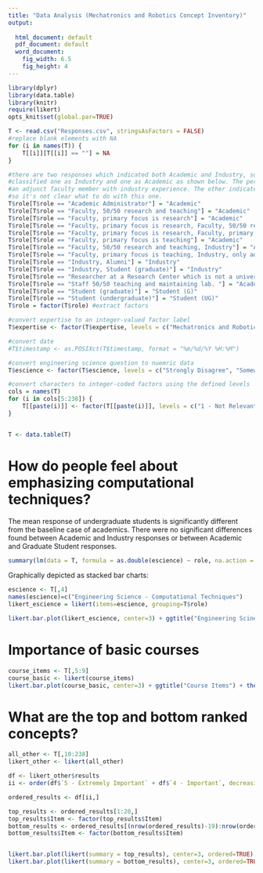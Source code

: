 ```yaml
---
title: "Data Analysis (Mechatronics and Robotics Concept Inventory)"
output:
  
  html_document: default
  pdf_document: default
  word_document: 
    fig_width: 6.5
    fig_height: 4
---
```


```r
library(dplyr)
library(data.table)
library(knitr)
require(likert)
opts_knit$set(global.par=TRUE)
```

```r
T <- read.csv("Responses.csv", stringsAsFactors = FALSE)
#replace blank elements with NA
for (i in names(T)) {
    T[[i]][T[[i]] == ""] = NA
}
```

```r
#there are two responses which indicated both Academic and Industry, so they are
#classified one as Industry and one as Academic as shown below. The person classified as industry is
#an adjunct faculty member with industry experience. The other indicates a teaching and research position,
#so it's not clear what to do with this one.
T$role[T$role == "Academic Administrator"] = "Academic"
T$role[T$role == "Faculty, 50/50 research and teaching"] = "Academic"
T$role[T$role == "Faculty, primary focus is research"] = "Academic"
T$role[T$role == "Faculty, primary focus is research, Faculty, 50/50 research and teaching"] = "Academic"
T$role[T$role == "Faculty, primary focus is research, Faculty, primary focus is teaching, Faculty, 50/50 research and teaching"] = "Academic"
T$role[T$role == "Faculty, primary focus is teaching"] = "Academic"
T$role[T$role == "Faculty, 50/50 research and teaching, Industry"] = "Academic"
T$role[T$role == "Faculty, primary focus is teaching, Industry, only adjunct faculty"] = "Industry"
T$role[T$role == "Industry, Alumni"] = "Industry"
T$role[T$role == "Industry, Student (graduate)"] = "Industry"
T$role[T$role == "Researcher at a Research Center which is not a university (TNO)"] = "Industry"
T$role[T$role == "Staff 50/50 teaching and maintaining lab. "] = "Academic"
T$role[T$role == "Student (graduate)"] = "Student (G)"
T$role[T$role == "Student (undergraduate)"] = "Student (UG)"
T$role = factor(T$role) #extract factors
```

```r
#convert expertise to an integer-valued factor label
T$expertise <- factor(T$expertise, levels = c("Mechatronics and Robotics", "Mechatronics", "Robotics", "Neither Mechatronics nor Robotics"))

#convert date
#T$timestamp <- as.POSIXct(T$timestamp, format = "%m/%d/%Y %H:%M")

#convert engineering science question to nuemric data
T$escience <- factor(T$escience, levels = c("Strongly Disagree", "Somewhat Disagree", "Neutral", "Somewhat Agree", "Strongly Agree"))
```

```r
#convert characters to integer-coded factors using the defined levels
cols = names(T)
for (i in cols[5:238]) {
    T[[paste(i)]] <- factor(T[[paste(i)]], levels = c("1 - Not Relevant", "2 - Unimportant", "3 - Neutral", "4 - Important", "5 - Extremely Important"))
}


T <- data.table(T)
```

# How do people feel about emphasizing computational techniques?

The mean response of undergraduate students is significantly different from the baseline case of academics. There were no significant differences found between Academic and Industry responses or between Academic and Graduate Student responses.
```r
summary(lm(data = T, formula = as.double(escience) ~ role, na.action = na.omit))
```
Graphically depicted as stacked bar charts:

```r
escience <- T[,4]
names(escience)=c("Engineering Science - Computational Techniques")
likert_escience = likert(items=escience, grouping=T$role)

likert.bar.plot(likert_escience, center=3) + ggtitle("Engineering Scinece") + theme_classic() + theme(plot.margin=unit(c(0.5,0.5,0.5,0.5),"cm"))

```

# Importance of basic courses

```r
course_items <- T[,5:9]
course_basic <- likert(course_items)
likert.bar.plot(course_basic, center=3) + ggtitle("Course Items") + theme_classic() + theme(plot.margin=unit(c(0,0,0,0),"cm"))
```

# What are the top and bottom ranked concepts?

```r
all_other <- T[,10:238]
likert_other <- likert(all_other)

df <- likert_other$results
ii <- order(df$`5 - Extremely Important` + df$`4 - Important`, decreasing=TRUE)

ordered_results <- df[ii,]

top_results <- ordered_results[1:20,]
top_results$Item <- factor(top_results$Item)
bottom_results <- ordered_results[(nrow(ordered_results)-19):nrow(ordered_results),]
bottom_results$Item <- factor(bottom_results$Item)


likert.bar.plot(likert(summary = top_results), center=3, ordered=TRUE) + ggtitle("Top results") + theme_classic() 
likert.bar.plot(likert(summary = bottom_results), center=3, ordered=TRUE) + ggtitle("Bottom results") + theme_classic()
```
